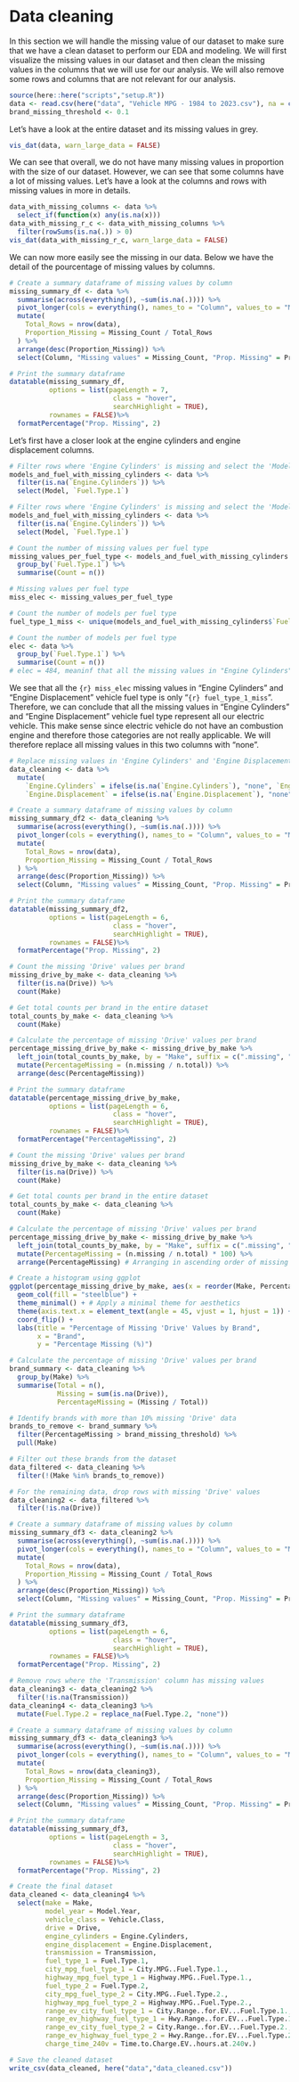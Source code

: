 # Data cleaning
In this section we will handle the missing value of our dataset to make sure that we have a clean dataset to perform our EDA and modeling. We will first visualize the missing values in our dataset and then clean the missing values in the columns that we will use for our analysis. We will also remove some rows and columns that are not relevant for our analysis.

```r
source(here::here("scripts","setup.R"))
data <- read.csv(here("data", "Vehicle MPG - 1984 to 2023.csv"), na = c(""))
brand_missing_threshold <- 0.1
```

Let's have a look at the entire dataset and its missing values in grey.

```r
vis_dat(data, warn_large_data = FALSE)
```

We can see that overall, we do not have many missing values in proportion with the size of our dataset. However, we can see that some columns have a lot of missing values. Let's have a look at the columns and rows with missing values in more in details.

```r
data_with_missing_columns <- data %>%
  select_if(function(x) any(is.na(x)))
data_with_missing_r_c <- data_with_missing_columns %>%
  filter(rowSums(is.na(.)) > 0)
vis_dat(data_with_missing_r_c, warn_large_data = FALSE)
```

We can now more easily see the missing in our data. Below we have the detail of the pourcentage of missing values by columns.

```r
# Create a summary dataframe of missing values by column
missing_summary_df <- data %>%
  summarise(across(everything(), ~sum(is.na(.)))) %>%
  pivot_longer(cols = everything(), names_to = "Column", values_to = "Missing_Count") %>%
  mutate(
    Total_Rows = nrow(data),
    Proportion_Missing = Missing_Count / Total_Rows
  ) %>%
  arrange(desc(Proportion_Missing)) %>%
  select(Column, "Missing values" = Missing_Count, "Prop. Missing" = Proportion_Missing)

# Print the summary dataframe
datatable(missing_summary_df,
          options = list(pageLength = 7,
                          class = "hover",
                          searchHighlight = TRUE),
          rownames = FALSE)%>%
  formatPercentage("Prop. Missing", 2)
```

Let's first have a closer look at the engine cylinders and engine displacement columns.

```r
# Filter rows where 'Engine Cylinders' is missing and select the 'Model' and 'Fuel Type 1'
models_and_fuel_with_missing_cylinders <- data %>%
  filter(is.na(`Engine.Cylinders`)) %>%
  select(Model, `Fuel.Type.1`)

# Filter rows where 'Engine Cylinders' is missing and select the 'Model' and 'Fuel Type 1'
models_and_fuel_with_missing_cylinders <- data %>%
  filter(is.na(`Engine.Cylinders`)) %>%
  select(Model, `Fuel.Type.1`)

# Count the number of missing values per fuel type
missing_values_per_fuel_type <- models_and_fuel_with_missing_cylinders %>%
  group_by(`Fuel.Type.1`) %>%
  summarise(Count = n())

# Missing values per fuel type
miss_elec <- missing_values_per_fuel_type

# Count the number of models per fuel type
fuel_type_1_miss <- unique(models_and_fuel_with_missing_cylinders$`Fuel.Type.1`)

# Count the number of models per fuel type
elec <- data %>%
  group_by(`Fuel.Type.1`) %>%
  summarise(Count = n())
# elec = 484, meaninf that all the missing values in "Engine Cylinders" and "Engine Displacement" vehicle fuel type represent all our electric vehicle
```

We see that all the `{r} miss_elec` missing values in "Engine Cylinders" and "Engine Displacement" vehicle fuel type is only "`{r} fuel_type_1_miss`". Therefore, we can conclude that all the missing values in "Engine Cylinders" and "Engine Displacement" vehicle fuel type represent all our electric vehicle. This make sense since electric vehicle do not have an combustion engine and therefore those categories are not really applicable. We will therefore replace all missing values in this two columns with "none".

```r
# Replace missing values in 'Engine Cylinders' and 'Engine Displacement' with "none"
data_cleaning <- data %>%
  mutate(
    `Engine.Cylinders` = ifelse(is.na(`Engine.Cylinders`), "none", `Engine.Cylinders`),
    `Engine.Displacement` = ifelse(is.na(`Engine.Displacement`), "none", `Engine.Displacement`))
```

```r
# Create a summary dataframe of missing values by column
missing_summary_df2 <- data_cleaning %>%
  summarise(across(everything(), ~sum(is.na(.)))) %>%
  pivot_longer(cols = everything(), names_to = "Column", values_to = "Missing_Count") %>%
  mutate(
    Total_Rows = nrow(data),
    Proportion_Missing = Missing_Count / Total_Rows
  ) %>%
  arrange(desc(Proportion_Missing)) %>%
  select(Column, "Missing values" = Missing_Count, "Prop. Missing" = Proportion_Missing)

# Print the summary dataframe
datatable(missing_summary_df2,
          options = list(pageLength = 6,
                          class = "hover",
                          searchHighlight = TRUE),
          rownames = FALSE)%>%
  formatPercentage("Prop. Missing", 2)
```

```r
# Count the missing 'Drive' values per brand
missing_drive_by_make <- data_cleaning %>% 
  filter(is.na(Drive)) %>% 
  count(Make)

# Get total counts per brand in the entire dataset
total_counts_by_make <- data_cleaning %>% 
  count(Make)

# Calculate the percentage of missing 'Drive' values per brand
percentage_missing_drive_by_make <- missing_drive_by_make %>%
  left_join(total_counts_by_make, by = "Make", suffix = c(".missing", ".total")) %>%
  mutate(PercentageMissing = (n.missing / n.total)) %>%
  arrange(desc(PercentageMissing))

# Print the summary dataframe
datatable(percentage_missing_drive_by_make,
          options = list(pageLength = 6,
                          class = "hover",
                          searchHighlight = TRUE),
          rownames = FALSE)%>%
  formatPercentage("PercentageMissing", 2)
```

```r
# Count the missing 'Drive' values per brand
missing_drive_by_make <- data_cleaning %>% 
  filter(is.na(Drive)) %>% 
  count(Make)

# Get total counts per brand in the entire dataset
total_counts_by_make <- data_cleaning %>% 
  count(Make)

# Calculate the percentage of missing 'Drive' values per brand
percentage_missing_drive_by_make <- missing_drive_by_make %>%
  left_join(total_counts_by_make, by = "Make", suffix = c(".missing", ".total")) %>%
  mutate(PercentageMissing = (n.missing / n.total) * 100) %>%
  arrange(PercentageMissing) # Arranging in ascending order of missing percentage

# Create a histogram using ggplot
ggplot(percentage_missing_drive_by_make, aes(x = reorder(Make, PercentageMissing), y = PercentageMissing)) +
  geom_col(fill = "steelblue") + 
  theme_minimal() + # Apply a minimal theme for aesthetics
  theme(axis.text.x = element_text(angle = 45, vjust = 1, hjust = 1)) +
  coord_flip() +
  labs(title = "Percentage of Missing 'Drive' Values by Brand",
       x = "Brand",
       y = "Percentage Missing (%)")
```




```r
# Calculate the percentage of missing 'Drive' values per brand
brand_summary <- data_cleaning %>%
  group_by(Make) %>%
  summarise(Total = n(),
            Missing = sum(is.na(Drive)),
            PercentageMissing = (Missing / Total))

# Identify brands with more than 10% missing 'Drive' data
brands_to_remove <- brand_summary %>%
  filter(PercentageMissing > brand_missing_threshold) %>%
  pull(Make)

# Filter out these brands from the dataset
data_filtered <- data_cleaning %>%
  filter(!(Make %in% brands_to_remove))

# For the remaining data, drop rows with missing 'Drive' values
data_cleaning2 <- data_filtered %>%
  filter(!is.na(Drive))
```

```r
# Create a summary dataframe of missing values by column
missing_summary_df3 <- data_cleaning2 %>%
  summarise(across(everything(), ~sum(is.na(.)))) %>%
  pivot_longer(cols = everything(), names_to = "Column", values_to = "Missing_Count") %>%
  mutate(
    Total_Rows = nrow(data),
    Proportion_Missing = Missing_Count / Total_Rows
  ) %>%
  arrange(desc(Proportion_Missing)) %>%
  select(Column, "Missing values" = Missing_Count, "Prop. Missing" = Proportion_Missing)

# Print the summary dataframe
datatable(missing_summary_df3,
          options = list(pageLength = 6,
                          class = "hover",
                          searchHighlight = TRUE),
          rownames = FALSE)%>%
  formatPercentage("Prop. Missing", 2)
```

```r
# Remove rows where the 'Transmission' column has missing values
data_cleaning3 <- data_cleaning2 %>%
  filter(!is.na(Transmission))
data_cleaning4 <- data_cleaning3 %>%
  mutate(Fuel.Type.2 = replace_na(Fuel.Type.2, "none"))
```

```r
# Create a summary dataframe of missing values by column
missing_summary_df3 <- data_cleaning3 %>%
  summarise(across(everything(), ~sum(is.na(.)))) %>%
  pivot_longer(cols = everything(), names_to = "Column", values_to = "Missing_Count") %>%
  mutate(
    Total_Rows = nrow(data_cleaning3),
    Proportion_Missing = Missing_Count / Total_Rows
  ) %>%
  arrange(desc(Proportion_Missing)) %>%
  select(Column, "Missing values" = Missing_Count, "Prop. Missing" = Proportion_Missing)

# Print the summary dataframe
datatable(missing_summary_df3,
          options = list(pageLength = 3,
                          class = "hover",
                          searchHighlight = TRUE),
          rownames = FALSE)%>%
  formatPercentage("Prop. Missing", 2)
```

```r
# Create the final dataset
data_cleaned <- data_cleaning4 %>%
  select(make = Make,
         model_year = Model.Year,
         vehicle_class = Vehicle.Class,
         drive = Drive,
         engine_cylinders = Engine.Cylinders,
         engine_displacement = Engine.Displacement,
         transmission = Transmission,
         fuel_type_1 = Fuel.Type.1,
         city_mpg_fuel_type_1 = City.MPG..Fuel.Type.1.,
         highway_mpg_fuel_type_1 = Highway.MPG..Fuel.Type.1.,
         fuel_type_2 = Fuel.Type.2,
         city_mpg_fuel_type_2 = City.MPG..Fuel.Type.2.,
         highway_mpg_fuel_type_2 = Highway.MPG..Fuel.Type.2.,
         range_ev_city_fuel_type_1 = City.Range..for.EV...Fuel.Type.1.,
         range_ev_highway_fuel_type_1 = Hwy.Range..for.EV...Fuel.Type.1.,
         range_ev_city_fuel_type_2 = City.Range..for.EV...Fuel.Type.2.,
         range_ev_highway_fuel_type_2 = Hwy.Range..for.EV...Fuel.Type.2.,
         charge_time_240v = Time.to.Charge.EV..hours.at.240v.)

# Save the cleaned dataset
write_csv(data_cleaned, here("data","data_cleaned.csv"))
```

